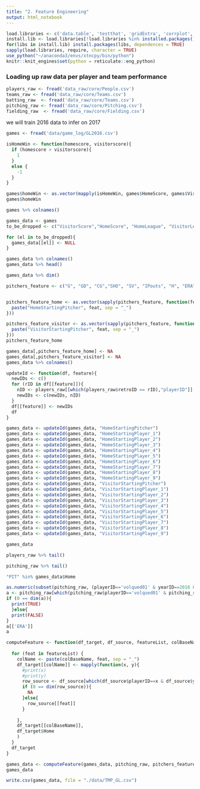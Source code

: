 ```yaml
---
title: "2. Feature Engineering"
output: html_notebook
---
```


```r
load.libraries <- c('data.table', 'testthat', 'gridExtra', 'corrplot', 'GGally', 'ggplot2', 'e1071', 'dplyr','plyr', 'reticulate', 'e1071')
install.lib <- load.libraries[!load.libraries %in% installed.packages()]
for(libs in install.lib) install.packages(libs, dependences = TRUE)
sapply(load.libraries, require, character = TRUE)
use_python("~/anaconda3/envs/xtncpy/bin/python")
knitr::knit_engines$set(python = reticulate::eng_python)
```

### Loading up raw data per player and team performance

```r
players_raw <- fread('data_raw/core/People.csv')
teams_raw <- fread('data_raw/core/Teams.csv')
batting_raw  <- fread('data_raw/core/Teams.csv')
pitching_raw <- fread('data_raw/core/Pitching.csv')
fielding_raw  <- fread('data_raw/core/Fielding.csv')
```

we will train 2016 data to infer on 2017
```r
games <- fread('data/game_log/GL2016.csv')
```

```r
isHomeWin <- function(homescore, visitorscore){
  if (homescore > visitorscore){
    1
  }
  else {
    -1
  }
}

games$homeWin <- as.vector(mapply(isHomeWin, games$HomeScore, games$VisitorScore))
games$homeWin
```


```r
games %>% colnames()
```

```r
games_data <- games
to_be_dropped <- c("VisitorScore","HomeScore", "HomeLeague", "VisitorLeague", "DayNight", "Dates")

for (el in to_be_dropped){
  games_data[[el]] <- NULL
}

games_data %>% colnames()
games_data %>% head()
```




```r
games_data %>% dim()
```

```r

pitchers_feature <- c("G", "GD", "CG","SHO", "SV", "IPouts", "H", "ERA", "BB", "HBP")


pitchers_feature_home <- as.vector(sapply(pitchers_feature, function(feat){
  paste("HomeStartingPitcher", feat, sep = "_")
}))

pitchers_feature_visitor <- as.vector(sapply(pitchers_feature, function(feat){
  paste("VisitorStartingPitcher", feat, sep = "_")
}))
pitchers_feature_home
```


```r
games_data[,pitchers_feature_home] <- NA
games_data[,pitchers_feature_visitor] <- NA
games_data %>% colnames()
```


```r
updateId <- function(df, feature){
  newIDs <- c()
  for (rID in df[[feature]]){
    nID <- players_raw[[which(players_raw$retroID == rID),"playerID"]]
    newIDs <- c(newIDs, nID)
  }
  df[[feature]] <- newIDs
  df
}

```

```r
games_data <- updateId(games_data, "HomeStartingPitcher")
games_data <- updateId(games_data, "HomeStartingPlayer_1")
games_data <- updateId(games_data, "HomeStartingPlayer_2")
games_data <- updateId(games_data, "HomeStartingPlayer_3")
games_data <- updateId(games_data, "HomeStartingPlayer_4")
games_data <- updateId(games_data, "HomeStartingPlayer_5")
games_data <- updateId(games_data, "HomeStartingPlayer_6")
games_data <- updateId(games_data, "HomeStartingPlayer_7")
games_data <- updateId(games_data, "HomeStartingPlayer_8")
games_data <- updateId(games_data, "HomeStartingPlayer_9")
games_data <- updateId(games_data, "VisitorStartingPitcher")
games_data <- updateId(games_data, "VisitorStartingPlayer_1")
games_data <- updateId(games_data, "VisitorStartingPlayer_2")
games_data <- updateId(games_data, "VisitorStartingPlayer_3")
games_data <- updateId(games_data, "VisitorStartingPlayer_4")
games_data <- updateId(games_data, "VisitorStartingPlayer_5")
games_data <- updateId(games_data, "VisitorStartingPlayer_6")
games_data <- updateId(games_data, "VisitorStartingPlayer_7")
games_data <- updateId(games_data, "VisitorStartingPlayer_8")
games_data <- updateId(games_data, "VisitorStartingPlayer_9")

games_data
```

```r
players_raw %>% tail()
```

```r
pitching_raw %>% tail()
```


```r
"PIT" %in% games_data$Home
```


```r
as.numeric(subset(pitching_raw, (playerID=='volqued01' & yearID==2016 & teamID=="KCA"))[["ERA"]])
a <- pitching_raw[which(pitching_raw$playerID=='volqued01' & pitching_raw$yearID==2016 & pitching_raw$teamID=="KCA"),] 
if (0 == dim(a)){
  print(TRUE)
  }else{
  print(FALSE)
}
a[['ERA']]
a
```



```r

computeFeature <- function(df_target, df_source, featureList, colBaseName) {
  
  for (feat in featureList) {
    colName <- paste(colBaseName, feat, sep = "_")  
    df_target[[colName]] <- mapply(function(x, y){
      #print(x)
      #print(y)
      row_source <- df_source[which(df_source$playerID==x & df_source$yearID==2016 & df_source$teamID==y),feat]
      if (0 == dim(row_source)){
        NA
      }else{
        row_source[[feat]]
      }
      
    }, 
    df_target[[colBaseName]], 
    df_target$Home
    )
  }
  df_target
}
```


```r
games_data <- computeFeature(games_data, pitching_raw, pitchers_feature, "HomeStartingPitcher")
games_data

```

```r
write.csv(games_data, file = "./data/TMP_GL.csv")
```

